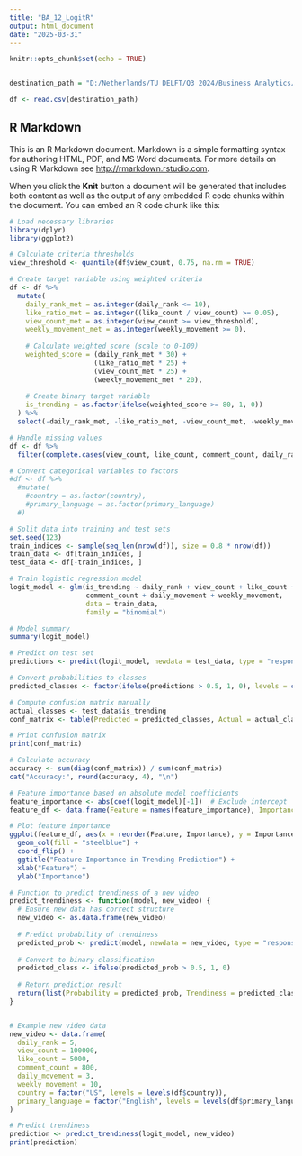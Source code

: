 ---
title: "BA_12_LogitR"
output: html_document
date: "2025-03-31"
---

```{r setup, include=FALSE}
knitr::opts_chunk$set(echo = TRUE)


destination_path = "D:/Netherlands/TU DELFT/Q3 2024/Business Analytics/R/trending_yt_videos_113_countries_model_training.csv"

df <- read.csv(destination_path)

```

## R Markdown

This is an R Markdown document. Markdown is a simple formatting syntax for authoring HTML, PDF, and MS Word documents. For more details on using R Markdown see <http://rmarkdown.rstudio.com>.

When you click the **Knit** button a document will be generated that includes both content as well as the output of any embedded R code chunks within the document. You can embed an R code chunk like this:

```{r}
# Load necessary libraries
library(dplyr)
library(ggplot2)

# Calculate criteria thresholds
view_threshold <- quantile(df$view_count, 0.75, na.rm = TRUE)

# Create target variable using weighted criteria
df <- df %>%
  mutate(
    daily_rank_met = as.integer(daily_rank <= 10),
    like_ratio_met = as.integer((like_count / view_count) >= 0.05),
    view_count_met = as.integer(view_count >= view_threshold),
    weekly_movement_met = as.integer(weekly_movement >= 0),
    
    # Calculate weighted score (scale to 0-100)
    weighted_score = (daily_rank_met * 30) + 
                     (like_ratio_met * 25) + 
                     (view_count_met * 25) + 
                     (weekly_movement_met * 20),
    
    # Create binary target variable
    is_trending = as.factor(ifelse(weighted_score >= 80, 1, 0))
  ) %>%
  select(-daily_rank_met, -like_ratio_met, -view_count_met, -weekly_movement_met)

# Handle missing values
df <- df %>%
  filter(complete.cases(view_count, like_count, comment_count, daily_rank))

# Convert categorical variables to factors
#df <- df %>%
  #mutate(
    #country = as.factor(country),
    #primary_language = as.factor(primary_language)
  #)

# Split data into training and test sets
set.seed(123)
train_indices <- sample(seq_len(nrow(df)), size = 0.8 * nrow(df))
train_data <- df[train_indices, ]
test_data <- df[-train_indices, ]

# Train logistic regression model
logit_model <- glm(is_trending ~ daily_rank + view_count + like_count + 
                   comment_count + daily_movement + weekly_movement,
                   data = train_data, 
                   family = "binomial")

# Model summary
summary(logit_model)

# Predict on test set
predictions <- predict(logit_model, newdata = test_data, type = "response")

# Convert probabilities to classes
predicted_classes <- factor(ifelse(predictions > 0.5, 1, 0), levels = c(0, 1))

# Compute confusion matrix manually
actual_classes <- test_data$is_trending
conf_matrix <- table(Predicted = predicted_classes, Actual = actual_classes)

# Print confusion matrix
print(conf_matrix)

# Calculate accuracy
accuracy <- sum(diag(conf_matrix)) / sum(conf_matrix)
cat("Accuracy:", round(accuracy, 4), "\n")

# Feature importance based on absolute model coefficients
feature_importance <- abs(coef(logit_model)[-1])  # Exclude intercept
feature_df <- data.frame(Feature = names(feature_importance), Importance = feature_importance)

# Plot feature importance
ggplot(feature_df, aes(x = reorder(Feature, Importance), y = Importance)) +
  geom_col(fill = "steelblue") +
  coord_flip() +
  ggtitle("Feature Importance in Trending Prediction") +
  xlab("Feature") +
  ylab("Importance")

```




```{r }
# Function to predict trendiness of a new video
predict_trendiness <- function(model, new_video) {
  # Ensure new data has correct structure
  new_video <- as.data.frame(new_video)
  
  # Predict probability of trendiness
  predicted_prob <- predict(model, newdata = new_video, type = "response")
  
  # Convert to binary classification
  predicted_class <- ifelse(predicted_prob > 0.5, 1, 0)
  
  # Return prediction result
  return(list(Probability = predicted_prob, Trendiness = predicted_class))
}


# Example new video data
new_video <- data.frame(
  daily_rank = 5,
  view_count = 100000,
  like_count = 5000,
  comment_count = 800,
  daily_movement = 3,
  weekly_movement = 10,
  country = factor("US", levels = levels(df$country)),
  primary_language = factor("English", levels = levels(df$primary_language))
)

# Predict trendiness
prediction <- predict_trendiness(logit_model, new_video)
print(prediction)

```


